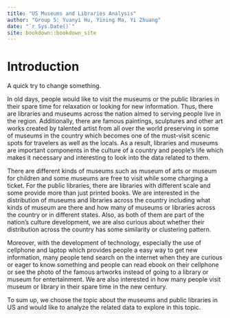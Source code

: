 ```yaml
--- 
title: "US Museums and Libraries Analysis"
author: "Group 5: Yuanyi Hu, Yining Ma, Yi Zhuang"
date: "`r Sys.Date()`"
site: bookdown::bookdown_site
---
```


# Introduction
A quick try to change something.

In old days, people would like to visit the museums or the public libraries in their spare time for relaxation or looking for new information. Thus, there are libraries and museums across the nation aimed to serving people live in the region. Additionally, there are famous paintings, sculptures and other art works created by talented artist from all over the world preserving in some of museums in the country which becomes one of the must-visit scenic spots for travelers as well as the locals. As a result, libraries and museums are important components in the culture of a country and people's life which makes it necessary and interesting to look into the data related to them. 

There are different kinds of museums such as museum of arts or museum for children and some museums are free to visit while some charging a ticket. For the public libraries, there are libraries with different scale and some provide more than just printed books. We are interested in the distribution of museums and libraries across the country including what kinds of museum are there and how many of museums or libraries across the country or in different states. Also, as both of them are part of the nation's culture development, we are also curious about whether their distribution across the country has some similarity or clustering pattern.  

Moreover, with the development of technology, especially the use of cellphone and laptop which provides people a easy way to get new information, many people tend search on the internet when they are curious or eager to know something and people can read ebook on their cellphone or see the photo of the famous artworks instead of going to a library or museum for entertainment. We are also interested in how many people visit museum or library in their spare time in the new century.

To sum up, we choose the topic about the museums and public libraries in US and would like to analyze the related data to explore in this topic.

